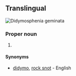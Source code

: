 ==Translingual==
[[File:Didymo 079.jpg|thumb|''Didymosphenia geminata'']]
{{wikipedia}}
{{wikispecies}}
===Proper noun===
{{taxoninfl|head={{taxlink|Didymosphenia|genus|noshow=1}} {{epinew|geminatus|geminata|la}}|i=1|g=f}}

# {{taxon|species|family|Gomphonemataceae|[[diatom]]s that grow in warm and shallow water, and which can form large mats on the bottom of lakes, rivers and streams}}

====Synonyms====
* {{sense|species}} [[didymo]], [[rock snot]] - English